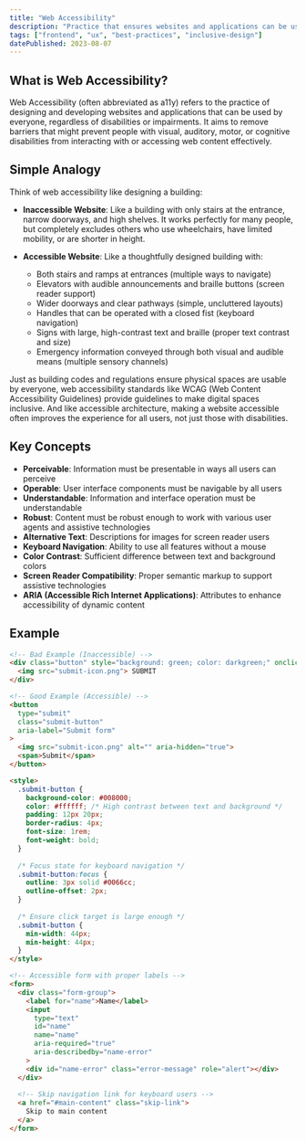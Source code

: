```yaml
---
title: "Web Accessibility"
description: "Practice that ensures websites and applications can be used by all people, regardless of their abilities or disabilities."
tags: ["frontend", "ux", "best-practices", "inclusive-design"]
datePublished: 2023-08-07
---
```


## What is Web Accessibility?

Web Accessibility (often abbreviated as a11y) refers to the practice of designing and developing websites and applications that can be used by everyone, regardless of disabilities or impairments. It aims to remove barriers that might prevent people with visual, auditory, motor, or cognitive disabilities from interacting with or accessing web content effectively.

## Simple Analogy

Think of web accessibility like designing a building:

- **Inaccessible Website**: Like a building with only stairs at the entrance, narrow doorways, and high shelves. It works perfectly for many people, but completely excludes others who use wheelchairs, have limited mobility, or are shorter in height.

- **Accessible Website**: Like a thoughtfully designed building with:
  - Both stairs and ramps at entrances (multiple ways to navigate)
  - Elevators with audible announcements and braille buttons (screen reader support)
  - Wider doorways and clear pathways (simple, uncluttered layouts)
  - Handles that can be operated with a closed fist (keyboard navigation)
  - Signs with large, high-contrast text and braille (proper text contrast and size)
  - Emergency information conveyed through both visual and audible means (multiple sensory channels)

Just as building codes and regulations ensure physical spaces are usable by everyone, web accessibility standards like WCAG (Web Content Accessibility Guidelines) provide guidelines to make digital spaces inclusive. And like accessible architecture, making a website accessible often improves the experience for all users, not just those with disabilities.

## Key Concepts

- **Perceivable**: Information must be presentable in ways all users can perceive
- **Operable**: User interface components must be navigable by all users
- **Understandable**: Information and interface operation must be understandable
- **Robust**: Content must be robust enough to work with various user agents and assistive technologies
- **Alternative Text**: Descriptions for images for screen reader users
- **Keyboard Navigation**: Ability to use all features without a mouse
- **Color Contrast**: Sufficient difference between text and background colors
- **Screen Reader Compatibility**: Proper semantic markup to support assistive technologies
- **ARIA (Accessible Rich Internet Applications)**: Attributes to enhance accessibility of dynamic content

## Example

```html
<!-- Bad Example (Inaccessible) -->
<div class="button" style="background: green; color: darkgreen;" onclick="submitForm()">
  <img src="submit-icon.png"> SUBMIT
</div>

<!-- Good Example (Accessible) -->
<button 
  type="submit" 
  class="submit-button" 
  aria-label="Submit form"
>
  <img src="submit-icon.png" alt="" aria-hidden="true">
  <span>Submit</span>
</button>

<style>
  .submit-button {
    background-color: #008000;
    color: #ffffff; /* High contrast between text and background */
    padding: 12px 20px;
    border-radius: 4px;
    font-size: 1rem;
    font-weight: bold;
  }
  
  /* Focus state for keyboard navigation */
  .submit-button:focus {
    outline: 3px solid #0066cc;
    outline-offset: 2px;
  }
  
  /* Ensure click target is large enough */
  .submit-button {
    min-width: 44px;
    min-height: 44px;
  }
</style>

<!-- Accessible form with proper labels -->
<form>
  <div class="form-group">
    <label for="name">Name</label>
    <input 
      type="text" 
      id="name" 
      name="name" 
      aria-required="true"
      aria-describedby="name-error"
    >
    <div id="name-error" class="error-message" role="alert"></div>
  </div>
  
  <!-- Skip navigation link for keyboard users -->
  <a href="#main-content" class="skip-link">
    Skip to main content
  </a>
</form>
``` 